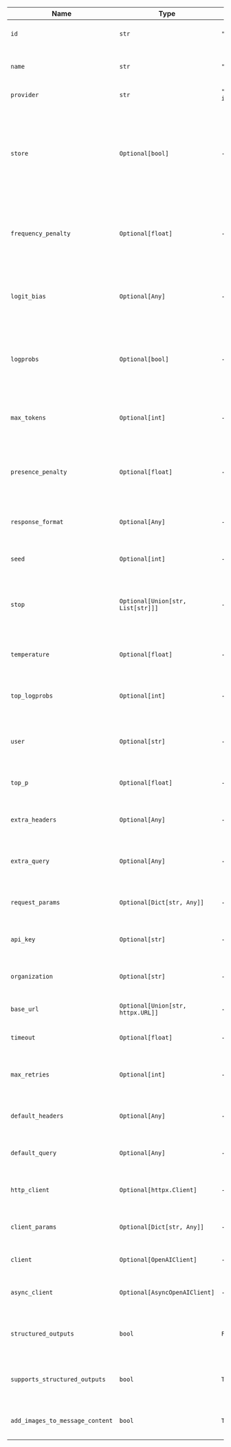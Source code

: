 | Name                            | Type                              | Default          | Description                                                                                                             |
| ------------------------------- | --------------------------------- | ---------------- | ----------------------------------------------------------------------------------------------------------------------- |
| `id`                            | `str`                             | `"gpt-4o"`       | The id of the OpenAI model to use.                                                                                      |
| `name`                          | `str`                             | `"OpenAIChat"`   | The name of this chat model instance.                                                                                   |
| `provider`                      | `str`                             | `"OpenAI " + id` | The provider of the model.                                                                                              |
| `store`                         | `Optional[bool]`                  | -           | Whether or not to store the output of this chat completion request for use in the model distillation or evals products. |
| `frequency_penalty`             | `Optional[float]`                 | -           | Penalizes new tokens based on their frequency in the text so far.                                                       |
| `logit_bias`                    | `Optional[Any]`                   | -           | Modifies the likelihood of specified tokens appearing in the completion.                                                |
| `logprobs`                      | `Optional[bool]`                  | -           | Include the log probabilities on the logprobs most likely tokens.                                                       |
| `max_tokens`                    | `Optional[int]`                   | -           | The maximum number of tokens to generate in the chat completion.                                                        |
| `presence_penalty`              | `Optional[float]`                 | -           | Penalizes new tokens based on whether they appear in the text so far.                                                   |
| `response_format`               | `Optional[Any]`                   | -           | An object specifying the format that the model must output.                                                             |
| `seed`                          | `Optional[int]`                   | -           | A seed for deterministic sampling.                                                                                      |
| `stop`                          | `Optional[Union[str, List[str]]]` | -           | Up to 4 sequences where the API will stop generating further tokens.                                                    |
| `temperature`                   | `Optional[float]`                 | -           | Controls randomness in the model's output.                                                                              |
| `top_logprobs`                  | `Optional[int]`                   | -           | How many log probability results to return per token.                                                                   |
| `user`                          | `Optional[str]`                   | -           | A unique identifier representing your end-user.                                                                         |
| `top_p`                         | `Optional[float]`                 | -           | Controls diversity via nucleus sampling.                                                                                |
| `extra_headers`                 | `Optional[Any]`                   | -           | Additional headers to send with the request.                                                                            |
| `extra_query`                   | `Optional[Any]`                   | -           | Additional query parameters to send with the request.                                                                   |
| `request_params`                | `Optional[Dict[str, Any]]`        | -           | Additional parameters to include in the request.                                                                        |
| `api_key`                       | `Optional[str]`                   | -           | The API key for authenticating with OpenAI.                                                                             |
| `organization`                  | `Optional[str]`                   | -           | The organization to use for API requests.                                                                               |
| `base_url`                      | `Optional[Union[str, httpx.URL]]` | -           | The base URL for API requests.                                                                                          |
| `timeout`                       | `Optional[float]`                 | -           | The timeout for API requests.                                                                                           |
| `max_retries`                   | `Optional[int]`                   | -           | The maximum number of retries for failed requests.                                                                      |
| `default_headers`               | `Optional[Any]`                   | -           | Default headers to include in all requests.                                                                             |
| `default_query`                 | `Optional[Any]`                   | -           | Default query parameters to include in all requests.                                                                    |
| `http_client`                   | `Optional[httpx.Client]`          | -           | An optional pre-configured HTTP client.                                                                                 |
| `client_params`                 | `Optional[Dict[str, Any]]`        | -           | Additional parameters for client configuration.                                                                         |
| `client`                        | `Optional[OpenAIClient]`          | -           | The OpenAI client instance.                                                                                             |
| `async_client`                  | `Optional[AsyncOpenAIClient]`     | -           | The asynchronous OpenAI client instance.                                                                                |
| `structured_outputs`            | `bool`                            | `False`          | Whether to use the structured outputs from the Model.                                                                   |
| `supports_structured_outputs`   | `bool`                            | `True`           | Whether the Model supports structured outputs.                                                                          |
| `add_images_to_message_content` | `bool`                            | `True`           | Whether to add images to the message content.                                                                           |
